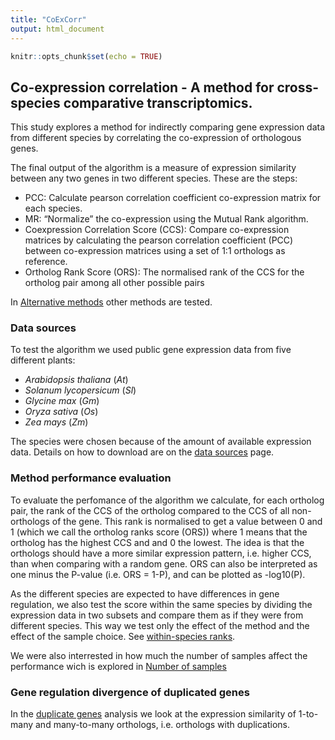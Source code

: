 ```yaml
---
title: "CoExCorr"
output: html_document
---
```


```r
knitr::opts_chunk$set(echo = TRUE)
```

## Co-expression correlation - A method for cross-species comparative transcriptomics.

This study explores a method for indirectly comparing gene expression data from different species by correlating the co-expression of orthologous genes.

The final output of the algorithm is a measure of expression similarity between any two genes in two different species. These are the steps:

* PCC: Calculate pearson correlation coefficient co-expression matrix for each species.
* MR: "Normalize" the co-expression using the Mutual Rank algorithm.
* Coexpression Correlation Score (CCS): Compare co-expression matrices by calculating the pearson correlation coefficient (PCC) between co-expression matrices using a set of 1:1 orthologs as reference.
* Ortholog Rank Score (ORS): The normalised rank of the CCS for the ortholog pair among all other possible pairs

In [Alternative methods](CompareMethods.html) other methods are tested.

### Data sources

To test the algorithm we used public gene expression data from five different plants:

* _Arabidopsis thaliana_ (_At_)
* _Solanum lycopersicum_ (_Sl_)
* _Glycine max_ (_Gm_)
* _Oryza sativa_ (_Os_)
* _Zea mays_ (_Zm_)

The species were chosen because of the amount of available expression data. Details on how to download are on the [data sources](downloads.html) page.

### Method performance evaluation

To evaluate the perfomance of the algorithm we calculate, for each ortholog pair, the rank of the CCS of the ortholog compared to the CCS of all non-orthologs of the gene. This rank is normalised to get a value between 0 and 1 (which we call the ortholog ranks score (ORS)) where 1 means that the ortholog has the highest CCS and and 0 the lowest. The idea is that the orthologs should have a more similar expression pattern, i.e. higher CCS, than when comparing with a random gene. ORS can also be interpreted as one minus the P-value (i.e. ORS = 1-P), and can be plotted as -log10(P).

As the different species are expected to have differences in gene regulation, we also test the score within the same species by dividing the expression data in two subsets and compare them as if they were from different species. This way we test only the effect of the method and the effect of the sample choice. See [within-species ranks](WithinSpecies.html).

We were also interrested in how much the number of samples affect the performance wich is explored in [Number of samples](nSamples.html)

### Gene regulation divergence of duplicated genes

In the [duplicate genes](DuplicateGenes.html) analysis we look at the expression similarity of 1-to-many and many-to-many orthologs, i.e. orthologs with duplications.

